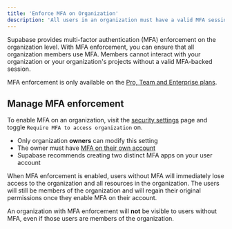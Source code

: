 ```yaml
---
title: 'Enforce MFA on Organization'
description: 'All users in an organization must have a valid MFA session to interact with organization resources'
---
```


Supabase provides multi-factor authentication (MFA) enforcement on the organization level. With MFA enforcement, you can ensure that all organization members use MFA. Members cannot interact with your organization or your organization's projects without a valid MFA-backed session.

<Admonition type="note">

MFA enforcement is only available on the [Pro, Team and Enterprise plans](https://supabase.com/pricing).

</Admonition>

## Manage MFA enforcement

To enable MFA on an organization, visit the [security settings](/dashboard/org/_/security) page and toggle `Require MFA to access organization` on.

- Only organization **owners** can modify this setting
- The owner must have [MFA on their own account](/docs/guides/platform/multi-factor-authentication)
- Supabase recommends creating two distinct MFA apps on your user account

<Admonition type="caution">

When MFA enforcement is enabled, users without MFA will immediately lose access to the organization and all resources in the organization. The users will still be members of the organization and will regain their original permissions once they enable MFA on their account.

An organization with MFA enforcement will **not** be visible to users without MFA, even if those users are members of the organization.

</Admonition>
